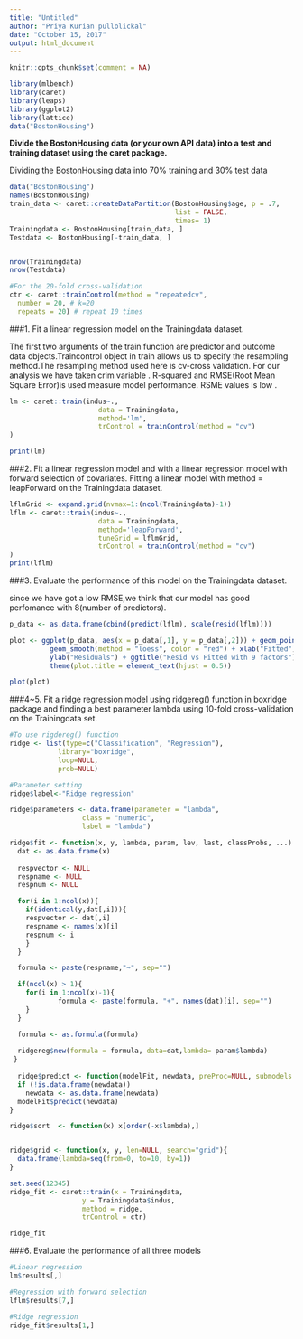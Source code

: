 ```yaml
---
title: "Untitled"
author: "Priya Kurian pullolickal"
date: "October 15, 2017"
output: html_document
---
```


```r
knitr::opts_chunk$set(comment = NA)
```
```r
library(mlbench)
library(caret)
library(leaps)
library(ggplot2)
library(lattice)
data("BostonHousing")
```

**Divide the BostonHousing data (or your own API data) into a test and training dataset using the caret package.**

Dividing the BostonHousing data into 70% training and 30% test data
```r

data("BostonHousing")
names(BostonHousing)
train_data <- caret::createDataPartition(BostonHousing$age, p = .7,
                                         list = FALSE,
                                         times= 1)
Trainingdata <- BostonHousing[train_data, ]
Testdata <- BostonHousing[-train_data, ]


nrow(Trainingdata)
nrow(Testdata)

#For the 20-fold cross-validation
ctr <- caret::trainControl(method = "repeatedcv",
  number = 20, # k=20
  repeats = 20) # repeat 10 times
```



###1. Fit a linear regression model on the Trainingdata dataset.

The first two arguments of the train function are predictor and outcome data objects.Traincontrol object in train allows us to specify the resampling method.The resampling method used here is cv-cross validation. 
For our analysis we have taken crim variable . R-squared and RMSE(Root Mean Square Error)is used measure model performance. RSME values is low .

```r
lm <- caret::train(indus~.,
                      data = Trainingdata,
                      method='lm',
                      trControl = trainControl(method = "cv")
)

print(lm)
```



###2. Fit a linear regression model and with a linear regression model with forward selection of covariates. Fitting a linear model with method = leapForward on the Trainingdata dataset.

```r
lflmGrid <- expand.grid(nvmax=1:(ncol(Trainingdata)-1))
lflm <- caret::train(indus~.,
                      data = Trainingdata,
                      method='leapForward',
                      tuneGrid = lflmGrid,
                      trControl = trainControl(method = "cv")
)
print(lflm)
```

###3. Evaluate the performance of this model on the Trainingdata dataset.

since we have got a low RMSE,we think that our model has good perfomance with 8(number of predictors).

```r
p_data <- as.data.frame(cbind(predict(lflm), scale(resid(lflm))))

plot <- ggplot(p_data, aes(x = p_data[,1], y = p_data[,2])) + geom_point() +
          geom_smooth(method = "loess", color = "red") + xlab("Fitted") +
          ylab("Residuals") + ggtitle("Resid vs Fitted with 9 factors") +
          theme(plot.title = element_text(hjust = 0.5))

plot(plot)
```


###4~5. Fit a ridge regression model using ridgereg() function in boxridge package and finding a best parameter lambda using 10-fold cross-validation on the Trainingdata set.

```r
#To use rigdereg() function
ridge <- list(type=c("Classification", "Regression"),
            library="boxridge",
            loop=NULL,
            prob=NULL)

#Parameter setting
ridge$label<-"Ridge regression"

ridge$parameters <- data.frame(parameter = "lambda",
                  class = "numeric",
                  label = "lambda")

ridge$fit <- function(x, y, lambda, param, lev, last, classProbs, ...) { 
  dat <- as.data.frame(x)
  
  respvector <- NULL
  respname <- NULL
  respnum <- NULL

  for(i in 1:ncol(x)){
    if(identical(y,dat[,i])){
    respvector <- dat[,i]
    respname <- names(x)[i]
    respnum <- i
    }
  }

  formula <- paste(respname,"~", sep="")

  if(ncol(x) > 1){
    for(i in 1:ncol(x)-1){
            formula <- paste(formula, "+", names(dat)[i], sep="")
    }
  }

  formula <- as.formula(formula)
  
  ridgereg$new(formula = formula, data=dat,lambda= param$lambda)
 }
 
  ridge$predict <- function(modelFit, newdata, preProc=NULL, submodels = NULL){
  if (!is.data.frame(newdata)) 
    newdata <- as.data.frame(newdata)
  modelFit$predict(newdata)
}

ridge$sort  <- function(x) x[order(-x$lambda),]


ridge$grid <- function(x, y, len=NULL, search="grid"){
  data.frame(lambda=seq(from=0, to=10, by=1))
}

set.seed(12345)
ridge_fit <- caret::train(x = Trainingdata,
                  y = Trainingdata$indus,
                  method = ridge,
                  trControl = ctr)

ridge_fit
```

###6. Evaluate the performance of all three models
```r
#Linear regression
lm$results[,]

#Regression with forward selection
lflm$results[7,]

#Ridge regression
ridge_fit$results[1,]
```


